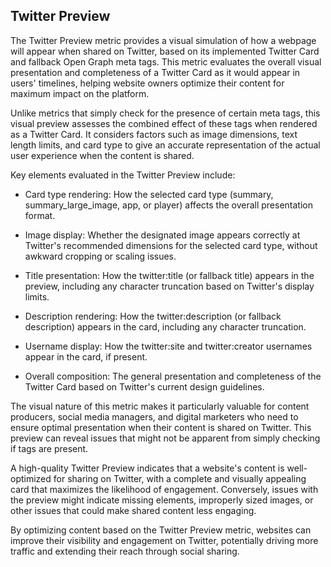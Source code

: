 ## Twitter Preview

The Twitter Preview metric provides a visual simulation of how a webpage will appear when shared on Twitter, based on its implemented Twitter Card and fallback Open Graph meta tags. This metric evaluates the overall visual presentation and completeness of a Twitter Card as it would appear in users' timelines, helping website owners optimize their content for maximum impact on the platform.

Unlike metrics that simply check for the presence of certain meta tags, this visual preview assesses the combined effect of these tags when rendered as a Twitter Card. It considers factors such as image dimensions, text length limits, and card type to give an accurate representation of the actual user experience when the content is shared.

Key elements evaluated in the Twitter Preview include:

- Card type rendering: How the selected card type (summary, summary_large_image, app, or player) affects the overall presentation format.

- Image display: Whether the designated image appears correctly at Twitter's recommended dimensions for the selected card type, without awkward cropping or scaling issues.

- Title presentation: How the twitter:title (or fallback title) appears in the preview, including any character truncation based on Twitter's display limits.

- Description rendering: How the twitter:description (or fallback description) appears in the card, including any character truncation.

- Username display: How the twitter:site and twitter:creator usernames appear in the card, if present.

- Overall composition: The general presentation and completeness of the Twitter Card based on Twitter's current design guidelines.

The visual nature of this metric makes it particularly valuable for content producers, social media managers, and digital marketers who need to ensure optimal presentation when their content is shared on Twitter. This preview can reveal issues that might not be apparent from simply checking if tags are present.

A high-quality Twitter Preview indicates that a website's content is well-optimized for sharing on Twitter, with a complete and visually appealing card that maximizes the likelihood of engagement. Conversely, issues with the preview might indicate missing elements, improperly sized images, or other issues that could make shared content less engaging.

By optimizing content based on the Twitter Preview metric, websites can improve their visibility and engagement on Twitter, potentially driving more traffic and extending their reach through social sharing.

